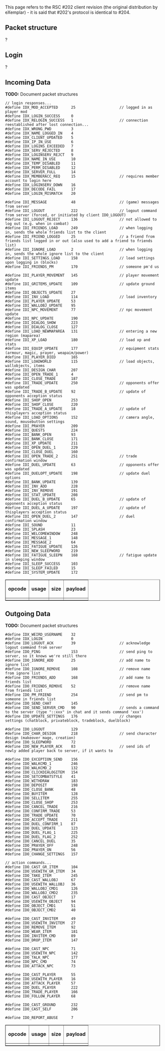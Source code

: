{{Crappy}}

This page refers to the RSC #202 client revision (the original distribution by eXemplar) - it is said that #202's protocol is identical to #204.


== '''Packet structure''' ==
?

== '''Login''' ==
?

== '''Incoming Data''' ==
'''TODO:''' Document packet structures
<pre>
// login responses...
#define IDX_MOD_ACCEPTED      25                    // logged in as player mod
#define IDX_LOGIN_SUCCESS     0
#define IDX_RELOGIN_SUCCESS   1                     // connection reestablished after lost connection...
#define IDX_WRONG_PWD         3
#define IDX_NAME_LOGGED_IN    4
#define IDX_CLIENT_UPDATED    5
#define IDX_IP_IN_USE         6
#define IDX_LOGINS_EXCEEDED   7
#define IDX_SERV_REJECTED     8
#define IDX_LOGINSERV_REJCT   9
#define IDX_NAME_IN_USE       10
#define IDX_TEMP_DISABLED     11
#define IDX_PERM_DISABLED     12
#define IDX_SERVER_FULL       14
#define IDX_MEMBERACC_REQ     15                    // requires member account to login here
#define IDX_LOGINSERV_DOWN    16
#define IDX_DECODE_FAIL       17
#define IDX_LOGIN_MISMATCH    20

#define IDI_MESSAGE           48                    // (game) messages from server
#define IDI_LOGOUT            222                   // logout command from server (forced, or initiated by client IDO_LOGOUT)
#define IDI_LOGOUT_REJECT     136                   // not allowed to log out (e.g. when in combat)
#define IDI_FRIENDS_LOAD      249                   // when logging in, sends the whole friends list to the client
#define IDI_FRIEND_LOGGED     25                    // a friend from friends list logged in or out (also used to add a friend to friends list)
#define IDI_IGNORE_LOAD       2                     // when logging in, sends the whole ignore list to the client
#define IDI_SETTINGS_LOAD     158                   // load settings upon logging in (blocks)
#define IDI_FRIENDS_PM        170                   // someone pm'd us

#define IDI_PLAYER_MOVEMENT   145                   // player movement update
#define IDI_GRITEMS_UPDATE    109                   // update ground items
#define IDI_OBJECTS_UPDATE    27
#define IDI_INV_LOAD          114                   // load inventory
#define IDI_PLAYER_UPDATE     53
#define IDI_WALLOBJ_UPDATE    95
#define IDI_NPC_MOVEMENT      77                    // npc movement update
#define IDI_NPC_UPDATE        190
#define IDI_DIALOG_SHOW       223
#define IDI_DIALOG_CLOSE      127
#define IDI_LOAD_NEWMAPAREA   131                   // entering a new region (maparea)
#define IDI_XP_LOAD           180                   // load xp and stats
#define IDI_EQUIP_UPDATE      177                   // equipment stats (armour, magic, prayer, weapaim/power)
#define IDI_PLAYER_DIED       165
#define IDI_LOADWORLD         115                   // load objects, wallobjects, items
#define IDI_DESIGN_CHAR       207
#define IDI_OPEN_TRADE_1      4
#define IDI_CLOSE_TRADE       187
#define IDI_TRADE_UPDATE      250                   // opponents offer was updated
#define IDI_TRADE_B_UPDATE    92                    // update of opponents acception status
#define IDI_SHOP_OPEN         253
#define IDI_SHOP_CLOSE        220
#define IDI_TRADE_A_UPDATE    18                    // update of thisplayers acception status
#define IDI_LOAD_OPTIONS      152                   // camera angle, sound, mousebutton settings
#define IDI_PRAYER            209
#define IDI_QUESTS            224
#define IDI_BANK_OPEN         93
#define IDI_BANK_CLOSE        171
#define IDI_XP_UPDATE         211
#define IDI_OPEN_DUEL_1       229
#define IDI_CLOSE_DUEL        160
#define IDI_OPEN_TRADE_2      251                   // trade confirmation window
#define IDI_DUEL_UPDATE       63                    // opponents offer was updated
#define IDI_DUELOPT_UPDATE    198                   // update duel options
#define IDI_BANK_UPDATE       139
#define IDI_INV_ADD           228
#define IDI_INV_REMOVE        191
#define IDI_STAT_UPDATE       208
#define IDI_DUEL_B_UPDATE     65                    // update of opponents acception status
#define IDI_DUEL_A_UPDATE     197                   // update of thisplayers acception status
#define IDI_OPEN_DUEL_2       147                   // duel confirmation window
#define IDI_SOUND             11
#define IDI_SPLASH            23
#define IDI_WELCOMEWINDOW     248
#define IDI_MESSAGE_1         148
#define IDI_MESSAGE_2         64
#define IDI_FATIGUE_UPDATE    126
#define IDI_NEW_SLEEPWORD     219
#define IDI_FATIGUE_SLEEPN    168                   // fatigue update in sleeping window
#define IDI_SLEEP_SUCCESS     103
#define IDI_SLEEP_FAILED      15
#define IDI_SYSTEM_UPDATE     172
</pre>

<table border="1" cellpadding="3" cellspacing="3">
	<tr>
		<td><b>opcode</b></td>
		<td><b>usage</b></td>
		<td><b>size</b></td>
		<td><b>payload</b></td>
	</tr>

	<tr>
		<td></td>
		<td></td>
		<td></td>
		<td></td>
	</tr>
</table>

== '''Outgoing Data''' ==
'''TODO:''' Document packet structures
<pre>
#define IDX_WEIRD_USERNAME    32
#define IDX_LOGIN             0
#define IDO_LOGOUT_ACK        39                    // acknowledge logout command from server
#define IDO_PING              153                   // send ping to server, so it knows we're still there
#define IDO_IGNORE_ADD        25                    // add name to ignore list
#define IDO_IGNORE_REMOVE     108                   // remove name from ignore list
#define IDO_FRIENDS_ADD       168                   // add name to friends list
#define IDO_FRIENDS_REMOVE    52                    // remove name from friends list
#define IDO_PM_FRIEND         254                   // send pm to someone in friends list
#define IDO_SEND_CHAT         145
#define IDO_SEND_SERVER_CMD   90                    // sends a command to the server (type "::xxx" in chat and it sends command 'xxx')
#define IDO_UPDATE_SETTINGS   176                   // changes settings (chatblock, privateblock, tradeblock, duelblock)

#define IDO_LOGOUT            129
#define IDO_CHAR_DESIGN       218                   // send character design (makeover mage, creation)
#define IDO_SLEEPWORD         72
#define IDO_NEW_PLAYER_ACK    83                    // send ids of newly added player back to server, if it wants to

#define IDO_EXCEPTION_SEND    156
#define IDO_WALKCMD_1         246
#define IDO_WALKCMD_2         132
#define IDO_CLICKDIALOGITEM   154
#define IDO_SETCOMBATSTYLE    41
#define IDO_WITHDRAW          183
#define IDO_DEPOSIT           198
#define IDO_CLOSE_BANK        48
#define IDO_BUYITEM           128
#define IDO_SELLITEM          255
#define IDO_CLOSE_SHOP        253
#define IDO_CANCEL_TRADE      216
#define IDO_CONFIRM_TRADE     53
#define IDO_TRADE_UPDATE      70
#define IDO_ACCEPT_TRADE      211
#define IDO_DUEL_CONFIRM_1    87
#define IDO_DUEL_UPDATE       123
#define IDO_DUEL_FLAG_1       225
#define IDO_DUEL_FLAG_2       252
#define IDO_CANCEL_DUEL       35
#define IDO_PRAYER_OFF        248
#define IDO_PRAYER_ON         56
#define IDO_CHANGE_SETTINGS   157

// action commands...
#define IDO_CAST_GR_ITEM      104
#define IDO_USEWITH_GR_ITEM   34
#define IDO_TAKE_ITEM         245
#define IDO_CAST_WALLOBJ      67
#define IDO_USEWITH_WALLOBJ   36
#define IDO_WALLOBJ_CMD1      126
#define IDO_WALLOBJ_CMD2      235
#define IDO_CAST_OBJECT       17
#define IDO_USEWITH_OBJECT    94
#define IDO_OBJECT_CMD1       51
#define IDO_OBJECT_CMD2       40

#define IDO_CAST_INVITEM      49
#define IDO_USEWITH_INVITEM   27
#define IDO_REMOVE_ITEM       92
#define IDO_WEAR_ITEM         181
#define IDO_INVITEM_CMD       89
#define IDO_DROP_ITEM         147

#define IDO_CAST_NPC          71
#define IDO_USEWITH_NPC       142
#define IDO_TALK_NPC          177
#define IDO_NPC_CMD           74
#define IDO_ATTACK_NPC        73

#define IDO_CAST_PLAYER       55
#define IDO_USEWITH_PLAYER    16
#define IDO_ATTACK_PLAYER     57
#define IDO_DUEL_PLAYER       222
#define IDO_TRADE_PLAYER      166
#define IDO_FOLLOW_PLAYER     68

#define IDO_CAST_GROUND       232
#define IDO_CAST_SELF         206

#define IDO_REPORT_ABUSE      7
</pre>

<table border="1" cellpadding="3" cellspacing="3">
	<tr>
		<td><b>opcode</b></td>
		<td><b>usage</b></td>
		<td><b>size</b></td>
		<td><b>payload</b></td>
	</tr>

	<tr>
		<td></td>
		<td></td>
		<td></td>
		<td></td>
	</tr>
</table>